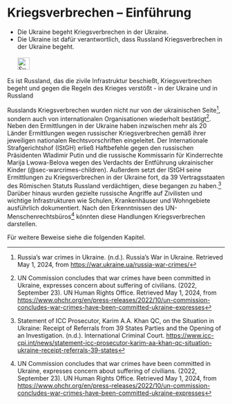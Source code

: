 # Kriegsverbrechen – Einführung {#sec-warcrimes-intro}

::: {.callout-caution title=„Mythos“}
- Die Ukraine begeht Kriegsverbrechen in der Ukraine.
- Die Ukraine ist dafür verantwortlich, dass Russland Kriegsverbrechen in der Ukraine begeht.
[<br></br>![Suche nach Stichwort in EUvsDisinfo](../all_common_img/EUvsDisinfo_400x240.jpg){height=2em}](https://euvsdisinfo.eu/disinformation-cases/?text=war%20crimes&sort=relevance)
:::

::: {.callout-tip title=„Wahrheit“}
Es ist Russland, das die zivile Infrastruktur beschießt, Kriegsverbrechen begeht und gegen die Regeln des Krieges verstößt - in der Ukraine und in Russland
:::

Russlands Kriegsverbrechen wurden nicht nur von der ukrainischen Seite[^warcrimes-intro.de-1], sondern auch von internationalen Organisationen wiederholt bestätigt[^warcrimes-intro.de-2].
Neben den Ermittlungen in der Ukraine haben inzwischen mehr als 20 Länder Ermittlungen wegen russischer Kriegsverbrechen gemäß ihrer jeweiligen nationalen Rechtsvorschriften eingeleitet. Der Internationale Strafgerichtshof (IStGH) erließ Haftbefehle gegen den russischen Präsidenten Wladimir Putin und die russische Kommissarin für Kinderrechte Marija Lwowa-Belova wegen des Verdachts der Entführung ukrainischer Kinder (@sec-warcrimes-children).
Außerdem setzt der IStGH seine Ermittlungen zu Kriegsverbrechen in der Ukraine fort, da 39 Vertragsstaaten des Römischen Statuts Russland verdächtigen, diese begangen zu haben.[^warcrimes-intro.de-3] 
Darüber hinaus wurden gezielte russische Angriffe auf Zivilisten und wichtige Infrastrukturen wie Schulen, Krankenhäuser und Wohngebiete ausführlich dokumentiert.
Nach den Erkenntnissen des UN-Menschenrechtsbüros[^warcrimes-intro.de-4] könnten diese Handlungen Kriegsverbrechen darstellen.

Für weitere Beweise siehe die folgenden Kapitel.

[^warcrimes-intro.de-1]:  Russia’s war crimes in Ukraine. (n.d.). Russia’s War in Ukraine. Retrieved May 1, 2024, from [https://war.ukraine.ua/russia-war-crimes/](https://war.ukraine.ua/russia-war-crimes/)

[^warcrimes-intro.de-2]:  UN Commission concludes that war crimes have been committed in Ukraine, expresses concern about suffering of civilians. (2022, September 23). UN Human Rights Office. Retrieved May 1, 2024, from [https://www.ohchr.org/en/press-releases/2022/10/un-commission-concludes-war-crimes-have-been-committed-ukraine-expresses](https://www.ohchr.org/en/press-releases/2022/10/un-commission-concludes-war-crimes-have-been-committed-ukraine-expresses)

[^warcrimes-intro.de-3]:  Statement of ICC Prosecutor, Karim A.A. Khan QC, on the Situation in Ukraine: Receipt of Referrals from 39 States Parties and the Opening of an Investigation. (n.d.). International Criminal Court. [https://www.icc-cpi.int/news/statement-icc-prosecutor-karim-aa-khan-qc-situation-ukraine-receipt-referrals-39-states](https://www.icc-cpi.int/news/statement-icc-prosecutor-karim-aa-khan-qc-situation-ukraine-receipt-referrals-39-states)


[^warcrimes-intro.de-4]:  UN Commission concludes that war crimes have been committed in Ukraine, expresses concern about suffering of civilians. (2022, September 23). UN Human Rights Office. Retrieved May 1, 2024, from [https://www.ohchr.org/en/press-releases/2022/10/un-commission-concludes-war-crimes-have-been-committed-ukraine-expresses](https://www.ohchr.org/en/press-releases/2022/10/un-commission-concludes-war-crimes-have-been-committed-ukraine-expresses)

